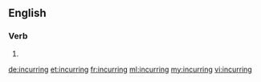 ==English==

===Verb===
{{head|en|present participle}}

# {{present participle of|incur|lang=en}}

[[de:incurring]]
[[et:incurring]]
[[fr:incurring]]
[[ml:incurring]]
[[my:incurring]]
[[vi:incurring]]
